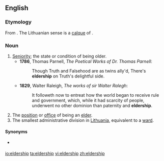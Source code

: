 ==English==

===Etymology===
From {{suffix|elder|ship|lang=en}}. The Lithuanian sense is a [[calque]] of {{cog|lt|seniūnija}}.

===Noun===
{{en-noun}}

# [[seniority|Seniority]]; the state or condition of being older.
#* '''1786''', Thomas Parnell, ''The Poetical Works of Dr. Thomas Parnell'':
#*: Though Truth and Falsehood are as twins ally'd, There's '''eldership''' on Truth's delightful side.
#* '''1829''', Walter Raleigh, ''The works of sir Walter Ralegh'':
#*: It followeth now to entreat how the world began to receive rule and government, which, while it had scarcity of people, underwent no other dominion than paternity and '''eldership'''.
# The [[position]] or [[office]] of being an [[elder]].
# The smallest administrative division in [[Lithuania]], equivalent to a [[ward]].

====Synonyms====
* {{sense|Lithuanian ward}} {{l|en|elderate}}

{{C|en|Lithuania}}

[[io:eldership]]
[[ta:eldership]]
[[vi:eldership]]
[[zh:eldership]]